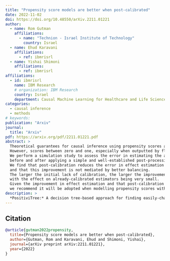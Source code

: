 ```yaml
---
title: "Propensity score models are better when post-calibrated"
date: 2022-11-02
doi: https://doi.org/10.48550/arXiv.2211.01221
author:
  - name: Rom Gutman
    affiliations:
      - name: "Technion - Israel Institute of Technology"
        country: Israel
  - name: Ehud Karavani 
    affiliations:
      - ref: ibmrisrl
  - name: Yishai Shimoni
    affiliations: 
      - ref: ibmrisrl
affiliations: 
  - id: ibmrisrl
    name: IBM Research
    # organization: IBM Research
    country: Israel
    department: Causal Machine Learning for Healthcare and Life Sciences
categories:
  - causal inference
  - methods
# keywords: 
publication: "Arxiv"
journal: 
  title: "Arxiv"
pdf: https://arxiv.org/pdf/2211.01221.pdf
abstract: >
  Theoretical guarantees for causal inference using propensity scores are partly based on the scores behaving like conditional probabilities. 
  However, scores between zero and one, especially when outputted by flexible statistical estimators, do not necessarily behave like probabilities. 
  We perform a simulation study to assess the error in estimating the average treatment effect 
  before and after applying a simple and well-established post-processing method to calibrate the propensity scores. 
  We find that post-calibration reduces the error in effect estimation for expressive uncalibrated statistical estimators, 
  and that this improvement is not mediated by better balancing. 
  The larger the initial lack of calibration, the larger the improvement in effect estimation, 
  with the effect on already-calibrated estimators being very small. 
  Given the improvement in effect estimation and that post-calibration is computationally cheap, 
  we recommend it will be adopted when modelling propensity scores with expressive models.
description: >
  *PositiviTree:* A decision tree-based approach for finding easily-characterizable positivity violations.
---
```




<!-- figures -->

## Citation
```bibtex
@article{gutman2022propensity,
  title={Propensity score models are better when post-calibrated},
  author={Gutman, Rom and Karavani, Ehud and Shimoni, Yishai},
  journal={arXiv preprint arXiv:2211.01221},
  year={2022}
}
```

